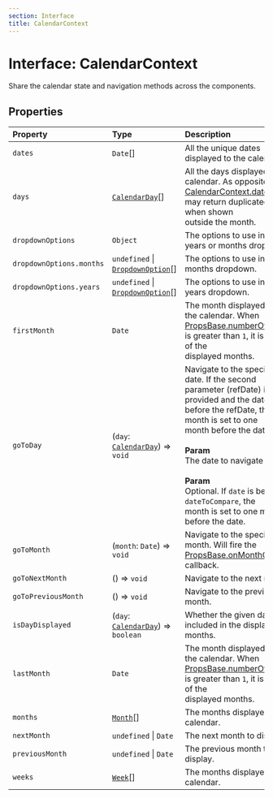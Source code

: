 ```yaml
---
section: Interface
title: CalendarContext
---
```


# Interface: CalendarContext

Share the calendar state and navigation methods across the components.

## Properties

| Property | Type | Description |
| :------ | :------ | :------ |
| `dates` | `Date`[] | All the unique dates displayed to the calendar. |
| `days` | [`CalendarDay`](/api/next/classes/CalendarDay.mdx)[] | All the days displayed in the calendar. As opposite from<br />[CalendarContext.dates](/api/next/interfaces/CalendarContext.mdx), it may return duplicated dates when shown<br />outside the month. |
| `dropdownOptions` | `Object` | The options to use in the years or months dropdowns. |
| `dropdownOptions.months` | `undefined` \| [`DropdownOption`](/api/next/type-aliases/DropdownOption.mdx)[] | The options to use in the months dropdown. |
| `dropdownOptions.years` | `undefined` \| [`DropdownOption`](/api/next/type-aliases/DropdownOption.mdx)[] | The options to use in the years dropdown. |
| `firstMonth` | `Date` | The month displayed as first the calendar. When<br />[PropsBase.numberOfMonths](/api/next/interfaces/PropsBase.mdx) is greater than `1`, it is the first of the<br />displayed months. |
| `goToDay` | (`day`: [`CalendarDay`](/api/next/classes/CalendarDay.mdx)) => `void` | Navigate to the specified date. If the second parameter (refDate) is<br />provided and the date is before the refDate, then the month is set to one<br />month before the date.<br /><br />**Param**<br />The date to navigate to.<br /><br />**Param**<br />Optional. If `date` is before `dateToCompare`, the<br />  month is set to one month before the date. |
| `goToMonth` | (`month`: `Date`) => `void` | Navigate to the specified month. Will fire the<br />[PropsBase.onMonthChange](/api/next/interfaces/PropsBase.mdx) callback. |
| `goToNextMonth` | () => `void` | Navigate to the next month. |
| `goToPreviousMonth` | () => `void` | Navigate to the previous month. |
| `isDayDisplayed` | (`day`: [`CalendarDay`](/api/next/classes/CalendarDay.mdx)) => `boolean` | Whether the given date is included in the displayed months. |
| `lastMonth` | `Date` | The month displayed as last the calendar. When<br />[PropsBase.numberOfMonths](/api/next/interfaces/PropsBase.mdx) is greater than `1`, it is the last of the<br />displayed months. |
| `months` | [`Month`](/api/next/classes/Month.mdx)[] | The months displayed in the calendar. |
| `nextMonth` | `undefined` \| `Date` | The next month to display. |
| `previousMonth` | `undefined` \| `Date` | The previous month to display. |
| `weeks` | [`Week`](/api/next/classes/Week.mdx)[] | The months displayed in the calendar. |
